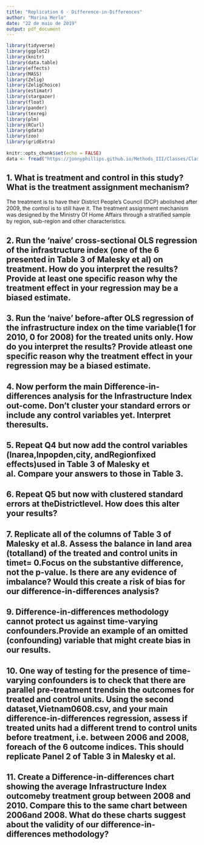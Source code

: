 ```yaml
---
title: "Replication 6 - Difference-in-Differences"
author: "Marina Merlo"
date: "22 de maio de 2019"
output: pdf_document
---
```


```r
library(tidyverse)
library(ggplot2)
library(knitr)
library(data.table)
library(effects)
library(MASS)
library(Zelig)
library(ZeligChoice)
library(estimatr)
library(stargazer)
library(float)
library(pander)
library(texreg)
library(plm)
library(RCurl)
library(gdata) 
library(zoo)
library(gridExtra)
 
knitr::opts_chunk$set(echo = FALSE)
data <- fread("https://jonnyphillips.github.io/Methods_III/Classes/Class_8/Replication/Vietnam0810.csv")
```

## 1. What is treatment and control in this study? What is the treatment assignment mechanism?

The treatment is to have their District People's Council (DCP) abolished after 2009, the control is to still have it. The treatment assignment mechanism was designed by the Ministry Of Home Affairs through a stratified sample by region, sub-region and other characteristics.

## 2. Run the ‘naive’ cross-sectional OLS regression of the infrastructure index (one of the 6 presented in Table 3 of Malesky et al) on treatment.  How do you interpret the results? Provide at least one specific reason why the treatment effect in your regression may be a biased estimate.

## 3. Run the ‘naive’ before-after OLS regression of the infrastructure index on the time variable(1 for 2010, 0 for 2008) for the treated units only. How do you interpret the results? Provide atleast one specific reason why the treatment effect in your regression may be a biased estimate.

## 4. Now perform the main Difference-in-differences analysis for the Infrastructure Index out-come. Don’t cluster your standard errors or include any control variables yet. Interpret theresults.

## 5. Repeat Q4 but now add the control variables (lnarea,lnpopden,city, andRegionfixed effects)used in Table 3 of Malesky et al. Compare your answers to those in Table 3.

## 6. Repeat Q5 but now with clustered standard errors at theDistrictlevel. How does this alter your results?

## 7. Replicate all of the columns of Table 3 of Malesky et al.8. Assess the balance in land area (totalland) of the treated and control units in timet= 0.Focus on the substantive difference, not the p-value. Is there are any evidence of imbalance? Would this create a risk of bias for our difference-in-differences analysis?

## 9. Difference-in-differences methodology cannot protect us against time-varying confounders.Provide an example of an omitted (confounding) variable that might create bias in our results.

## 10. One way of testing for the presence of time-varying confounders is to check that there are parallel pre-treatment trendsin the outcomes for treated and control units. Using the second dataset,Vietnam0608.csv, and your main difference-in-differences regression, assess if treated units had a different trend to control units before treatment, i.e. between 2006 and 2008, foreach of the 6 outcome indices. This should replicate Panel 2 of Table 3 in Malesky et al.

## 11. Create a Difference-in-differences chart showing the average Infrastructure Index outcomeby treatment group between 2008 and 2010. Compare this to the same chart between 2006and 2008.  What do these charts suggest about the validity of our difference-in-differences methodology?